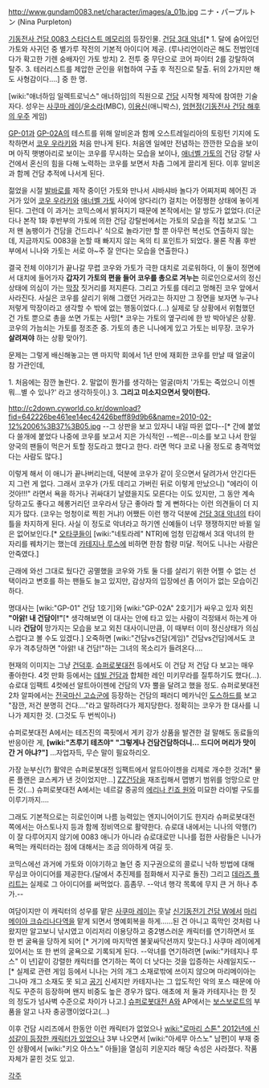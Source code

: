 http://www.gundam0083.net/character/images/a_01b.jpg
ニナ・パープルトン (Nina Purpleton)

[[기동전사 건담 0083 스타더스트 메모리]]의 등장인물. [[건담 3대 악녀]][* 1. 달에 숨어있던 가토와 사귀던 중 별가루 작전의 기본적 아이디어 제공. (루나리언이라곤 해도 전범인데다가 확고한 기렌 숭배자인 가토 방치) 2. 전투 중 무단으로 코어 파이터 2를 강탈하여 탈주. 3. 테러리스트를 제압한 군인을 위협하여 구출 후 적진으로 탈출. 뒤의 2가지만 해도 사형감이다....] 중 한 명.

[wiki:"애너하임 일렉트로닉스" 애너하임]의 직원으로 [[건담]] 시작형 제작에 참여한 기술자다. 성우는 [[사쿠마 레이]]/[[윤소라]](MBC), [[이용신]](애니박스), [[엄현정]]([[기동전사 건담 해후의 우주]] 게임)

[[GP-01]]과 [[GP-02A]]의 테스트를 위해 알비온과 함께 오스트레일리아의 토링턴 기지에 도착하면서 [[코우 우라키]]와 처음 만나게 된다. 처음엔 일에만 전념하는 깐깐한 모습을 보이며 아직 햇병아리로 보이는 코우를 무시하는 모습을 보이나, [[애너벨 가토]]의 건담 강탈 사건에서 혼신의 힘을 다해 노력하는 코우를 보면서 차츰 그에게 끌리게 된다. 이후 알비온과 함께 건담 추적에 나서게 된다.

젊었을 시절 [[발바로]]를 제작 중이던 가토와 만나서 샤바샤바 놀다가 어찌저찌 헤어진 과거가 있어 [[코우 우라키]]와 [[애너벨 가토]] 사이에 양다리(?) 걸치는 어정쩡한 상태에 놓이게 된다. 그런데 이 과거는 코믹스에서 밝혀지기 때문에 본작에서는 알 방도가 없었다.(더군다나 본작 1화 후반부의 가토에 의한 건담 강탈씬에서는 가토의 모습을 직접 보고도 '그저 왠 놈팽이가 건담을 건드리나' 식으로 놀라기만 할 뿐 아무런 복선도 연출하지 않는데, 지금까지도 0083을 논할 때 빠지지 않는 옥의 티 포인트가 되었다. 물론 작품 후반부에서 니나와 가토는 서로 아~주 잘 안다는 모습을 연출한다.)

결국 전체 이야기가 끝나갈 무렵 코우와 가토가 극한 대치로 괴로워하다, 이 둘이 정면에서 대치에 들어가자 '''갑자기 가토의 편을 들어 코우를 총으로 겨누는''' 히로인으로서의 정신상태에 의심이 가는 [[막장]] 짓거리를 저지른다. 그리고 가토를 데리고 멍해진 코우 앞에서 사라진다. 사실은 코우를 살리기 위해 그랬던 거라고는 하지만 그 장면을 보자면 누구나 저렇게 막장이라고 생각할 수 밖에 없는 행동이었다.(…) 실제로 당 상황에서 위험했던 건 가토 뿐으로 총을 쏘면 가토는 사망[* 코우는 가토의 옆구리에 한 방 박아넣은 상황. 코우의 가늠쇠는 가토를 정조준 중. 가토의 총은 니나에게 있고 가토는 비무장. 코우가 '''살려져야''' 하는 상황 맞아?].

문제는 그렇게 배신해놓고는 맨 마지막 회에서 1년 만에 재회한 코우를 만날 때 얼굴이 참 가관인데,

1. 처음에는 잠깐 놀란다.
2. 말없이 뭔가를 생각하는 얼굴(마치 '가토는 죽었으니 이젠 뭐...별 수 있나?' 라고 생각하듯이.)
3. '''그리고 미소지으면서 맞이한다.'''

http://c2down.cyworld.co.kr/download?fid=642226be461ee14ec42426beff89d9b6&name=2010-02-12%2006%3B37%3B05.jpg
--그 상판을 보고 있자니 내일 따윈 없다--[* 간에 붙었다 쓸개에 붙었다 나중에 코우를 보고서 지은 가식적인 --썩은--미소를 보고 나서 한일 양국의 팬들이 먹은거 토할 정도라고 했다고 한다. 라면 먹다 코로 나올 정도로 충격먹었다는 사람도 많다.]

이렇게 해서 이 애니가 끝나버리는데, 덕분에 코우가 같이 웃으면서 달려가서 안긴다든지 그런 게 없다. 그래서 코우가 (가토 데리고 가버린 뒤로 이렇게 만났으니) "에라이 이것아!!!" 라면서 욕을 하거나 귀싸대기 날렸을지도 모른다는 이도 있지만, 그 동안 계속 당하고도 좋다고 헤롱거리던 코우라서 당근 좋아라 할 게 뻔하다는 이런 의견들이 더 지지가 많다. (코우는 멍청이로 찍힌 거냐!) 어쨌든 이런 행각 덕분에 [[건담 3대 악녀]]의 타이틀을 차지하게 된다. 사실 이 정도로 악녀라고 하기엔 신예들이 너무 쟁쟁하지만 바뀔 일은 없어보인다.[* [[오타쿠]]들이 [wiki:"네토라레" NTR]에 엄청 민감해서 3대 악녀의 한 자리를 꿰차기는 했는데 [[카테지나 루스]]에 비하면 한참 함량 미달. 적어도 니나는 사람은 안죽였다.]

근래에 와선 그대로 뒀다간 공멸했을 코우와 가토 둘 다를 살리기 위한 어쩔 수 없는 선택이라고 변호를 하는 팬들도 늘고 있지만, 감상자의 입장에선 좀 어이가 없는 모습이긴 하다.

명대사는 [wiki:"GP-01" 건담 1호기]와 [wiki:"GP-02A" 2호기]가 싸우고 있자 외친 '''"아앍! 내 건담이!"'''[* 생각해보면 이 대사는 안에 타고 있는 사람이 걱정돼서 하는게 아니라 '''건담이''' 망가지는 모습을 보고 외친 대사이니만큼, 이 때부터 이미 정신상태가 의심스럽다고 볼 수도 있겠다.] 오죽하면 [wiki:"건담vs건담(게임)" 건담vs건담]에서도 코우가 격추당하면 "아앍! 내 건담!"하는 그녀의 목소리가 들려온다….

현재의 이미지는 그냥 [[건덕후]]. [[슈퍼로봇대전]] 등에서도 이 건담 저 건담 다 보고는 매우 좋아한다. 4컷 만화 등에서는 [[데빌 건담]]과 합체한 레인 미키무라를 질투하기도 했다(…). 슈로대 임팩트 4컷에선 알트아이젠에 건담의 V자 뿔을 달려고 했을 정도. 슈퍼로봇대전 2차 알파에서는 [[전국마신 고쇼군]]에 등장하는 건담의 패러디 메카닉인 [[도스하드]]를 보고 "잠깐, 저건 분명히 건다…."라고 말하려다가 제지당한다. 정확히는 코우가 한 대사를 니나가 제지한 것. (그것도 두 번씩이나)

슈퍼로봇대전 A에서는 테즈진의 콕핏에서 게키 강가 상품을 발견한 걸 말해도 동료들의 반응이란 게, '''[wiki:"츠루기 테츠야" "그렇게나 건담건담하더니… 드디어 머리가 맛이 간 거 아냐?"]''' 
…자업자득, 무슨 말이 필요하리오.

가장 눈부신(?) 활약은 슈퍼로봇대전 임팩트에서 알트아이젠을 리제로 개수한 것과[* 물론 플랜은 쿄스케가 낸 것이었지만...] [[ZZ건담]]을 재조립해서 맵병기 범위를 엉망으로 만든 것(…) 슈퍼로봇대전 A에서는 네르갈 중공의 [[에리나 킨죠 원]]와 미묘한 라이벌 구도를 이루기까지….

그래도 기본적으로는 히로인이며 나름 능력있는 엔지니어이기도 한지라 슈퍼로봇대전 쪽에서는 아스토나지 등과 함께 정비역으로 활약한다. 슈로대 내에서는 니나의 악행(?)이 잘 다루어지지 않기에 0083 애니가 아니라 슈로대로만 니나를 접한 사람들은 니나가 욕먹는 캐릭터라는 점에 대해서는 조금 의아하게 여길 듯.

코믹스에선 과거에 가토와 이야기하고 놀던 중 지구권으로의 콜로니 낙하 방법에 대해 무심코 아이디어를 제공한다.(달에서 추진제를 점화해서 지구로 돌진) 그리고 [[데라즈 플리트]]는 실제로 그 아이디어를 써먹었다. 흠좀무. --악녀 행각 목록에 무지 큰 거 하나 추가.--

여담이지만 이 캐릭터의 성우를 맡은 [[사쿠마 레이]]는 훗날 [[신기동전기 건담 W]]에서 [[마리메이아 크슈리나다]]역을 맡게 되면서 명예회복을 하게……된 건 아니고 흑막인 것처럼 나왔지만 알고보니 낚시였고 이리저리 이용당하고 중2병스러운 캐릭터를 연기하면서 또 한 번 굴욕을 당하게 되어 [* 거기에 마지막엔 불꽃싸닥션까지 맞는다.] 사쿠마 레이에게 있어서는 또 한 번의 굴욕으로 기록되게 된다. --악녀를 연기하려면 [wiki:"카테지나 루스" 이 년]같이 강렬한 캐릭터를 연기하는 쪽이 더 낫다는 것을 입증하는 사례일지도--[* 실제로 관련 게임 등에서 니나는 거의 개그 소재로밖에 쓰이지 않으며 마리메이아는 그나마 개그 소재도 못 되고 [[공기]] 신세지만 카테지나는 그 압도적인 악의 포스 때문에 아직도 꾸준히 등장하며 왠지 비중도 높은 경우가 많다. 애초에 저 둘과 카테지나는 한 짓의 정도가 넘사벽 수준으로 차이가 나고.]
[[슈퍼로봇대전 A]]와 AP에서는 [[보스보로트]]의 부품을 알고 나자 충공깽이었다고(...)

이후 건담 시리즈에서 한동안 이런 캐릭터가 없었으나 [[wiki:"로마리 스톤" 2012년에 신성같이 등장한 캐릭터가 있었으나]] 3부 나오면서 [wiki:"아세무 아스노" 남편]이 부재 중인 상황에서 [wiki:"키오 아스노" 아들]을 열심히 키운지라 해당 속성은 사라졌다. 작품 자체가 묻힌 것도 있고.

[[각주]]
